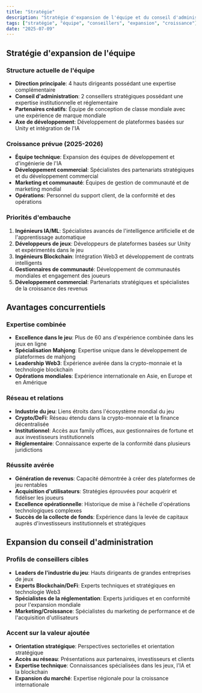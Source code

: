 ```yaml
---
title: "Stratégie"
description: "Stratégie d'expansion de l'équipe et du conseil d'administration, avantages concurrentiels et accent sur la valeur ajoutée pour Mahjong Stars."
tags: ["stratégie", "équipe", "conseillers", "expansion", "croissance"]
date: "2025-07-09"
---
```


## Stratégie d'expansion de l'équipe

### Structure actuelle de l'équipe
- **Direction principale**: 4 hauts dirigeants possédant une expertise complémentaire
- **Conseil d'administration**: 2 conseillers stratégiques possédant une expertise institutionnelle et réglementaire
- **Partenaires créatifs**: Équipe de conception de classe mondiale avec une expérience de marque mondiale
- **Axe de développement**: Développement de plateformes basées sur Unity et intégration de l'IA

### Croissance prévue (2025-2026)
- **Équipe technique**: Expansion des équipes de développement et d'ingénierie de l'IA
- **Développement commercial**: Spécialistes des partenariats stratégiques et du développement commercial
- **Marketing et communauté**: Équipes de gestion de communauté et de marketing mondial
- **Opérations**: Personnel du support client, de la conformité et des opérations

### Priorités d'embauche
1. **Ingénieurs IA/ML**: Spécialistes avancés de l'intelligence artificielle et de l'apprentissage automatique
2. **Développeurs de jeux**: Développeurs de plateformes basées sur Unity et expérimentés dans le jeu
3. **Ingénieurs Blockchain**: Intégration Web3 et développement de contrats intelligents
4. **Gestionnaires de communauté**: Développement de communautés mondiales et engagement des joueurs
5. **Développement commercial**: Partenariats stratégiques et spécialistes de la croissance des revenus

## Avantages concurrentiels

### Expertise combinée
- **Excellence dans le jeu**: Plus de 60 ans d'expérience combinée dans les jeux en ligne
- **Spécialisation Mahjong**: Expertise unique dans le développement de plateformes de mahjong
- **Leadership Web3**: Expérience avérée dans la crypto-monnaie et la technologie blockchain
- **Opérations mondiales**: Expérience internationale en Asie, en Europe et en Amérique

### Réseau et relations
- **Industrie du jeu**: Liens étroits dans l'écosystème mondial du jeu
- **Crypto/DeFi**: Réseau étendu dans la crypto-monnaie et la finance décentralisée
- **Institutionnel**: Accès aux family offices, aux gestionnaires de fortune et aux investisseurs institutionnels
- **Réglementaire**: Connaissance experte de la conformité dans plusieurs juridictions

### Réussite avérée
- **Génération de revenus**: Capacité démontrée à créer des plateformes de jeu rentables
- **Acquisition d'utilisateurs**: Stratégies éprouvées pour acquérir et fidéliser les joueurs
- **Excellence opérationnelle**: Historique de mise à l'échelle d'opérations technologiques complexes
- **Succès de la collecte de fonds**: Expérience dans la levée de capitaux auprès d'investisseurs institutionnels et stratégiques

## Expansion du conseil d'administration

### Profils de conseillers cibles
- **Leaders de l'industrie du jeu**: Hauts dirigeants de grandes entreprises de jeux
- **Experts Blockchain/DeFi**: Experts techniques et stratégiques en technologie Web3
- **Spécialistes de la réglementation**: Experts juridiques et en conformité pour l'expansion mondiale
- **Marketing/Croissance**: Spécialistes du marketing de performance et de l'acquisition d'utilisateurs

### Accent sur la valeur ajoutée
- **Orientation stratégique**: Perspectives sectorielles et orientation stratégique
- **Accès au réseau**: Présentations aux partenaires, investisseurs et clients
- **Expertise technique**: Connaissances spécialisées dans les jeux, l'IA et la blockchain
- **Expansion du marché**: Expertise régionale pour la croissance internationale
